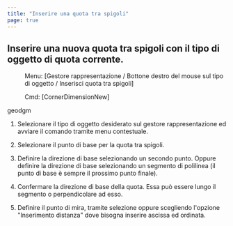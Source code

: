 ```yaml
---
title: "Inserire una quota tra spigoli"
page: true
---
```

## Inserire una nuova quota tra spigoli con il tipo di oggetto di quota corrente.
 <Menu> Menu: [Gestore rappresentazione / Bottone destro del mouse sul tipo di oggetto / Inserisci quota tra spigoli] </Menu> 
<GeoDesigner> <Menu> Cmd: [CornerDimensionNew] </Menu> 

 <Placeholder>geodgm</Placeholder> </GeoDesigner>

1. Selezionare il tipo di oggetto desiderato sul gestore rappresentazione ed avviare il comando tramite menu contestuale.

2. Selezionare il punto di base per la quota tra spigoli.

3. Definire la direzione di base selezionando un secondo punto. Oppure definire la direzione di base selezionando un segmento di polilinea (il punto di base &#232; sempre il prossimo punto finale).

4. Confermare la direzione di base della quota. Essa pu&#242; essere lungo il segmento o perpendicolare ad esso.

5. Definire il punto di mira, tramite selezione oppure scegliendo l&#39;opzione &quot;Inserimento distanza&quot; dove bisogna inserire ascissa ed ordinata.



